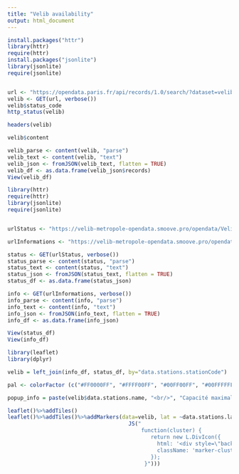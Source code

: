 ```yaml
---
title: "Velib availability"
output: html_document
---
```


```r
install.packages("httr")
library(httr)
require(httr)
install.packages("jsonlite")
library(jsonlite)
require(jsonlite)


url <- "https://opendata.paris.fr/api/records/1.0/search/?dataset=velib-disponibilite-en-temps-reel&q=&facet=name&facet=is_installed&facet=is_renting&facet=is_returning&facet=nom_arrondissement_communes"
velib <- GET(url, verbose())
velib$status_code
http_status(velib)

headers(velib)

velib$content

velib_parse <- content(velib, "parse")
velib_text <- content(velib, "text")
velib_json <- fromJSON(velib_text, flatten = TRUE)
velib_df <- as.data.frame(velib_json$records)
View(velib_df)


```

```r
library(httr)
require(httr)
library(jsonlite)
require(jsonlite)


urlStatus <- "https://velib-metropole-opendata.smoove.pro/opendata/Velib_Metropole/station_status.json"

urlInformations <- "https://velib-metropole-opendata.smoove.pro/opendata/Velib_Metropole/station_information.json"

status <- GET(urlStatus, verbose())
status_parse <- content(status, "parse")
status_text <- content(status, "text")
status_json <- fromJSON(status_text, flatten = TRUE)
status_df <- as.data.frame(status_json)

info <- GET(urlInformations, verbose())
info_parse <- content(info, "parse")
info_text <- content(info, "text")
info_json <- fromJSON(info_text, flatten = TRUE)
info_df <- as.data.frame(info_json)

View(status_df)
View(info_df)

```

```r
library(leaflet)
library(dplyr)

velib = left_join(info_df, status_df, by="data.stations.stationCode")

pal <- colorFactor (c("#FF0000FF", "#FFFF00FF", "#00FF00FF", "#00FFFFFF", "#0000FFFF", "#FF00FFFF"), domain = velib$data.stations.capacity)

popup_info = paste(velib$data.stations.name, "<br/>", "Capacité maximale de la station : ", velib$data.stations.capacity, "<br/>", "Vélos disponibles : ", velib$data.stations.num_bikes_available)

leaflet()%>%addTiles()
leaflet()%>%addTiles()%>%addMarkers(data=velib, lat = ~data.stations.lat, lng = ~data.stations.lon, popup = ~popup_info, clusterOptions = markerClusterOptions(iconCreateFunction =
                                      JS("
                                          function(cluster) {
                                             return new L.DivIcon({
                                               html: '<div style=\"background-color:rgba(0,147,255,1)\"><span>' + cluster.getChildCount() + '</div><span>',
                                               className: 'marker-cluster'
                                             });
                                           }")))

```



